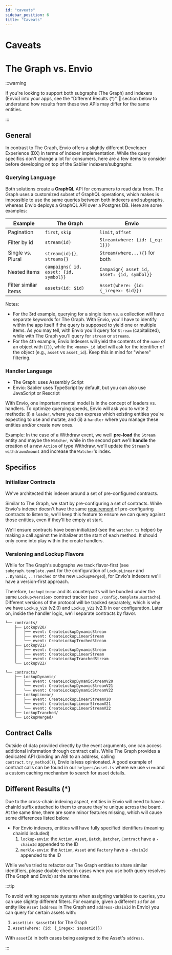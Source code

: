```yaml
---
id: "caveats"
sidebar_position: 6
title: "Caveats"
---
```


# Caveats

# The Graph vs. Envio

:::warning

If you're looking to support both subgraphs (The Graph) and indexers (Envio) into your apps, see the "Different Results
(\*)" 📌 section below to understand how results from these two APIs may differ for the same entities.

:::

## General

In contrast to The Graph, Envio offers a slightly different Developer Experience (DX) in terms of indexer
implementation. While the query specifics don't change a lot for consumers, here are a few items to consider before
developing on top of the Sablier indexers/subgraphs:

### Querying Language

Both solutions create a **GraphQL** API for consumers to read data from. The Graph uses a customized subset of GraphQL
operations, which makes is impossible to use the same queries between both indexers and subgraphs, whereas Envio deploys
a GraphQL API over a Postgres DB. Here are some examples:

| Example              | The Graph                             | Envio                                      |
| -------------------- | ------------------------------------- | ------------------------------------------ |
| Pagination           | `first`, `skip`                       | `limit`, `offset`                          |
| Filter by id         | `stream(id)`                          | `Stream(where: {id: {_eq: 1}})`            |
| Single vs. Plural    | `stream(id){}`, `streams{}`           | `Stream(where...){}` for both              |
| Nested items         | `campaigns{ id, asset: {id, symbol}}` | `Campaign{ asset_id, asset: {id, symbol}}` |
| Filter similar items | `assets(id: $id)`                     | `Asset(where: {id: {_iregex: $id}})`       |

Notes:

- For the 3rd example, querying for a single item vs. a collection will have separate keywords for The Graph. With
  Envio, you'll have to identify within the app itself if the query is supposed to yield one or multiple items. As you
  may tell, with Envio you'll query for `Stream` (capitalized), while with The Graph you'll query for `stream` or
  `streams`.
- For the 4th example, Envio Indexers will yield the contents of the `name` of an object with (`{}`), while the
  `<name>_id` label will ask for the identifier of the object (e.g., `asset` vs `asset_id`). Keep this in mind for
  "where" filtering.

### Handler Language

- The Graph: uses Assembly Script
- Envio: Sablier uses TypeScript by default, but you can also use JavaScript or Rescript

With Envio, one important mental model is in the concept of loaders vs. handlers. To optimize querying speeds, Envio
will ask you to write 2 methods: (i) a `loader`, where you can express which existing entities you're expecting to use
and mutate, and (ii) a `handler` where you manage these entities and/or create new ones.

Example: In the case of a Withdraw event, we weill **pre-load** the `Stream` entity and maybe the `Watcher`, while in
the second part we'll **handle** the creation of a new `Action` of type Withdraw, we'll update the `Stream`'s
`withdrawnAmount` and increase the `Watcher`'s index.

## Specifics

### Initializer Contracts

We've architected this indexer around a set of pre-configured contracts.

Similar to The Graph, we start by pre-configuring a set of contracts. While Envio's indexer doesn't have the same
[requirement](https://discord.com/channels/438038660412342282/438070183794573313/1153155902933831811) of pre-configuring
contracts to listen to, we'll keep this feature to ensure we can query against those entities, even if they'll be empty
at start.

We'll ensure contracts have been initialized (see the `watcher.ts` helper) by making a call against the initializer at
the start of each method. It should only come into play within the create handlers.

### Versioning and Lockup Flavors

While for The Graph's subgraphs we track flavor-first (see `subgraph.template.yaml` for the configuration of
`LockupLinear` and `..Dynamic`, `..Tranched` or the new `LockupMerged`), for Envio's indexers we'll have a version-first
approach.

Therefore, `LockupLinear` and its counterparts will be bundled under the same `Lockup<Version>` contract tracker (see
`./config.template.mustache`). Different versions of the protocol will be tracked separately, which is why we have
`Lockup_V20` (v2.0) and `Lockup_V21` (v2.1) in our configuration. Later on, inside the handler logic, we'll separate
contracts by flavor.

```tree title="Envio: Contract configuration tree (version-first)"
└── contracts/
    ├── LockupV20/
    │   ├── event: CreateLockupDynamicStream
    │   ├── event: CreateLockupLinearStream
    │   └── event: CreateLockupTrnchedStream
    ├── LockupV21/
    │   ├── event: CreateLockupDynamicStream
    │   ├── event: CreateLockupLinearStream
    │   └── event: CreateLockupTranchedStream
    └── LockupV22/
```

```tree title="The Graph: Contract configuration tree (flavor-first)"
└── contracts/
    ├── LockupDynamic/
    │   ├── event: CreateLockupDynamicStreamV20
    │   └── event: CreateLockupDynamicStreamV21
    │   └── event: CreateLockupDynamicStreamV22
    ├── LockupLinear/
    │   ├── event: CreateLockupLinearStreamV20
    │   └── event: CreateLockupLinearStreamV21
    │   └── event: CreateLockupLinearStreamV22
    ├── LockupTranched/
    └── LockupMerged/
```

## Contract Calls

Outside of data provided directly by the event arguments, one can access additional information through contract calls.
While The Graph provides a dedicated API (binding an ABI to an address, calling `contract.try_method()`), Envio is less
opinionated. A good example of contract calls can be found in our `helpers/asset.ts` where we use `viem` and a custom
caching mechanism to search for asset details.

## Different Results (\*)

Due to the cross-chain indexing aspect, entities in Envio will need to have a chainId suffix attached to them to ensure
they're unique across the board. At the same time, there are some minor features missing, which will cause some
differences listed below.

- For Envio indexers, entities will have fully specified identifiers (meaning chainId included)
  1.  `lockup-envio`: the `Action`, `Asset`, `Batch`, `Batcher`, `Contract` have a `-chainId` appended to the ID
  2.  `merkle-envio`: the `Action`, `Asset` and `Factory` have a `-chainId` appended to the ID

While we've tried to refactor our The Graph entities to share similar identifiers, please double check in cases when you
use both query resolves (The Graph and Envio) at the same time.

:::tip

To avoid writing separate systems when assigning variables to queries, you can use slightly different filters. For
example, given a different `id` for an entity like `Asset` (`address` in The Graph and `address-chainId` in Envio) you
can query for certain assets with:

1. `asset(id: $assetId)` for The Graph
2. `Asset(where: {id: {_iregex: $assetId}})`

With `assetId` in both cases being assigned to the Asset's `address`.

:::
